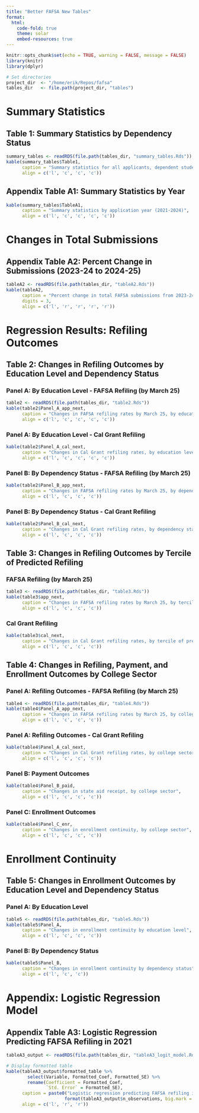 ```yaml
---
title: "Better FAFSA New Tables"
format:
  html:
    code-fold: true
    theme: solar
    embed-resources: true
---
```


```r
knitr::opts_chunk$set(echo = TRUE, warning = FALSE, message = FALSE)
library(knitr)
library(dplyr)

# Set directories
project_dir  <- "/home/erik/Repos/fafsa"
tables_dir   <- file.path(project_dir, "tables")
```

# Summary Statistics

## Table 1: Summary Statistics by Dependency Status

```r
summary_tables <- readRDS(file.path(tables_dir, "summary_tables.Rds"))
kable(summary_tables$Table1, 
      caption = "Summary statistics for all applicants, dependent students, and independent students",
      align = c('l', 'c', 'c', 'c'))
```

## Appendix Table A1: Summary Statistics by Year

```r
kable(summary_tables$TableA1,
      caption = "Summary statistics by application year (2021-2024)",
      align = c('l', 'c', 'c', 'c', 'c'))
```

# Changes in Total Submissions

## Appendix Table A2: Percent Change in Submissions (2023-24 to 2024-25)

```r
tableA2 <- readRDS(file.path(tables_dir, "tableA2.Rds"))
kable(tableA2,
      caption = "Percent change in total FAFSA submissions from 2023-24 to 2024-25 by applicant characteristics",
      digits = 3,
      align = c('l', 'r', 'r', 'r', 'r'))
```

# Regression Results: Refiling Outcomes

## Table 2: Changes in Refiling Outcomes by Education Level and Dependency Status

### Panel A: By Education Level - FAFSA Refiling (by March 25)

```r
table2 <- readRDS(file.path(tables_dir, "table2.Rds"))
kable(table2$Panel_A_app_next,
      caption = "Changes in FAFSA refiling rates by March 25, by education level",
      align = c('l', 'c', 'c', 'c', 'c'))
```

### Panel A: By Education Level - Cal Grant Refiling

```r
kable(table2$Panel_A_cal_next,
      caption = "Changes in Cal Grant refiling rates, by education level",
      align = c('l', 'c', 'c', 'c', 'c'))
```

### Panel B: By Dependency Status - FAFSA Refiling (by March 25)

```r
kable(table2$Panel_B_app_next,
      caption = "Changes in FAFSA refiling rates by March 25, by dependency status",
      align = c('l', 'c', 'c', 'c'))
```

### Panel B: By Dependency Status - Cal Grant Refiling

```r
kable(table2$Panel_B_cal_next,
      caption = "Changes in Cal Grant refiling rates, by dependency status",
      align = c('l', 'c', 'c', 'c'))
```

## Table 3: Changes in Refiling Outcomes by Tercile of Predicted Refiling

### FAFSA Refiling (by March 25)

```r
table3 <- readRDS(file.path(tables_dir, "table3.Rds"))
kable(table3$app_next,
      caption = "Changes in FAFSA refiling rates by March 25, by tercile of predicted refiling probability",
      align = c('l', 'c', 'c', 'c'))
```

### Cal Grant Refiling

```r
kable(table3$cal_next,
      caption = "Changes in Cal Grant refiling rates, by tercile of predicted refiling probability",
      align = c('l', 'c', 'c', 'c'))
```

## Table 4: Changes in Refiling, Payment, and Enrollment Outcomes by College Sector

### Panel A: Refiling Outcomes - FAFSA Refiling (by March 25)

```r
table4 <- readRDS(file.path(tables_dir, "table4.Rds"))
kable(table4$Panel_A_app_next,
      caption = "Changes in FAFSA refiling rates by March 25, by college sector",
      align = c('l', 'c', 'c', 'c'))
```

### Panel A: Refiling Outcomes - Cal Grant Refiling

```r
kable(table4$Panel_A_cal_next,
      caption = "Changes in Cal Grant refiling rates, by college sector",
      align = c('l', 'c', 'c', 'c'))
```

### Panel B: Payment Outcomes

```r
kable(table4$Panel_B_paid,
      caption = "Changes in state aid receipt, by college sector",
      align = c('l', 'c', 'c', 'c'))
```

### Panel C: Enrollment Outcomes

```r
kable(table4$Panel_C_enr,
      caption = "Changes in enrollment continuity, by college sector",
      align = c('l', 'c', 'c', 'c'))
```

# Enrollment Continuity

## Table 5: Changes in Enrollment Outcomes by Education Level and Dependency Status

### Panel A: By Education Level

```r
table5 <- readRDS(file.path(tables_dir, "table5.Rds"))
kable(table5$Panel_A,
      caption = "Changes in enrollment continuity by education level",
      align = c('l', 'c', 'c', 'c'))
```

### Panel B: By Dependency Status

```r
kable(table5$Panel_B,
      caption = "Changes in enrollment continuity by dependency status",
      align = c('l', 'c', 'c'))
```

# Appendix: Logistic Regression Model

## Appendix Table A3: Logistic Regression Predicting FAFSA Refiling in 2021

```r
tableA3_output <- readRDS(file.path(tables_dir, "tableA3_logit_model.Rds"))

# Display formatted table
kable(tableA3_output$formatted_table %>% 
        select(Variable, Formatted_Coef, Formatted_SE) %>%
        rename(Coefficient = Formatted_Coef,
               `Std. Error` = Formatted_SE),
      caption = paste0("Logistic regression predicting FAFSA refiling in 2021 (N = ", 
                      format(tableA3_output$n_observations, big.mark = ","), ")"),
      align = c('l', 'r', 'r'))
```

